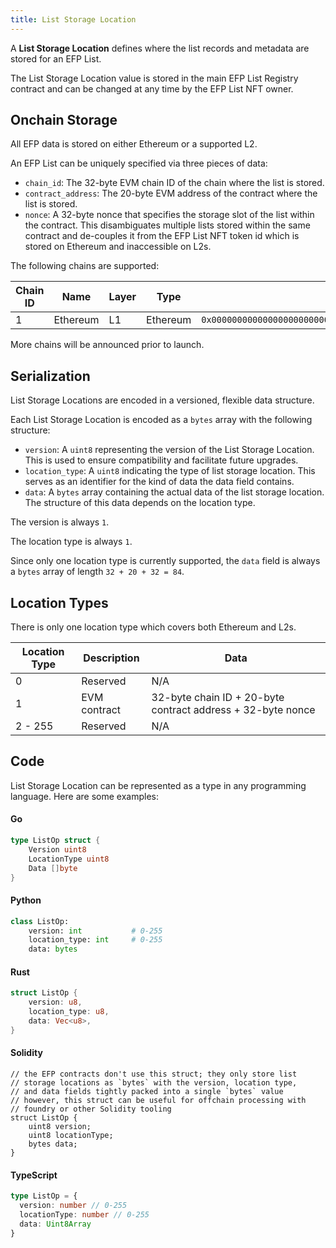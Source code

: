 ```yaml
---
title: List Storage Location
---
```


A **List Storage Location** defines where the list records and metadata are stored for an EFP List.

The List Storage Location value is stored in the main EFP List Registry contract and can be changed at any time by the EFP List NFT owner.

## Onchain Storage

All EFP data is stored on either Ethereum or a supported L2.

An EFP List can be uniquely specified via three pieces of data:

- `chain_id`: The 32-byte EVM chain ID of the chain where the list is stored.
- `contract_address`: The 20-byte EVM address of the contract where the list is stored.
- `nonce`: A 32-byte nonce that specifies the storage slot of the list within the contract. This disambiguates multiple lists stored within the same contract and de-couples it from the EFP List NFT token id which is stored on Ethereum and inaccessible on L2s.

The following chains are supported:

| Chain ID | Name | Layer | Type | 32-Byte Chain ID |
| --- | --- | --- | --- | --- |
| 1 | Ethereum | L1 | Ethereum | `0x0000000000000000000000000000000000000000000000000000000000000001` |

More chains will be announced prior to launch.

## Serialization

List Storage Locations are encoded in a versioned, flexible data structure.

Each List Storage Location is encoded as a `bytes` array with the following structure:

- `version`: A `uint8` representing the version of the List Storage Location. This is used to ensure compatibility and facilitate future upgrades.
- `location_type`: A `uint8` indicating the type of list storage location. This serves as an identifier for the kind of data the data field contains.
- `data`: A `bytes` array containing the actual data of the list storage location. The structure of this data depends on the location type.

The version is always `1`.

The location type is always `1`.

Since only one location type is currently supported, the `data` field is always a `bytes` array of length `32 + 20 + 32 = 84`.

## Location Types

There is only one location type which covers both Ethereum and L2s.

| Location Type | Description  | Data                                                        |
| ------------- | ------------ | ----------------------------------------------------------- |
| 0             | Reserved     | N/A                                                         |
| 1             | EVM contract | 32-byte chain ID + 20-byte contract address + 32-byte nonce |
| 2 - 255       | Reserved     | N/A                                                         |

## Code

List Storage Location can be represented as a type in any programming language. Here are some examples:

#### Go

```go
type ListOp struct {
    Version uint8
    LocationType uint8
    Data []byte
}
```

#### Python

```python
class ListOp:
    version: int           # 0-255
    location_type: int     # 0-255
    data: bytes
```

#### Rust

```rust
struct ListOp {
    version: u8,
    location_type: u8,
    data: Vec<u8>,
}
```

#### Solidity

```solidity
// the EFP contracts don't use this struct; they only store list
// storage locations as `bytes` with the version, location type,
// and data fields tightly packed into a single `bytes` value
// however, this struct can be useful for offchain processing with
// foundry or other Solidity tooling
struct ListOp {
    uint8 version;
    uint8 locationType;
    bytes data;
}
```

#### TypeScript

```typescript
type ListOp = {
  version: number // 0-255
  locationType: number // 0-255
  data: Uint8Array
}
```
